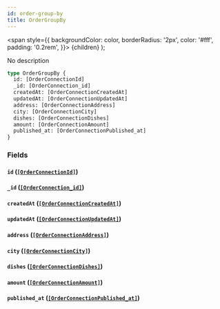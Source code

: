 ```yaml
---
id: order-group-by
title: OrderGroupBy
---
```


<span
style={{
      backgroundColor: color,
      borderRadius: '2px',
      color: '#fff',
      padding: '0.2rem',
    }}>
{children}
</span>
);

No description

```graphql
type OrderGroupBy {
  id: [OrderConnectionId]
  _id: [OrderConnection_id]
  createdAt: [OrderConnectionCreatedAt]
  updatedAt: [OrderConnectionUpdatedAt]
  address: [OrderConnectionAddress]
  city: [OrderConnectionCity]
  dishes: [OrderConnectionDishes]
  amount: [OrderConnectionAmount]
  published_at: [OrderConnectionPublished_at]
}
```

### Fields

#### `id` ([`[OrderConnectionId]`](/v1/objects/order-connection-id))

#### `_id` ([`[OrderConnection_id]`](/v1/objects/order-connection-id))

#### `createdAt` ([`[OrderConnectionCreatedAt]`](/v1/objects/order-connection-created-at))

#### `updatedAt` ([`[OrderConnectionUpdatedAt]`](/v1/objects/order-connection-updated-at))

#### `address` ([`[OrderConnectionAddress]`](/v1/objects/order-connection-address))

#### `city` ([`[OrderConnectionCity]`](/v1/objects/order-connection-city))

#### `dishes` ([`[OrderConnectionDishes]`](/v1/objects/order-connection-dishes))

#### `amount` ([`[OrderConnectionAmount]`](/v1/objects/order-connection-amount))

#### `published_at` ([`[OrderConnectionPublished_at]`](/v1/objects/order-connection-published-at))
